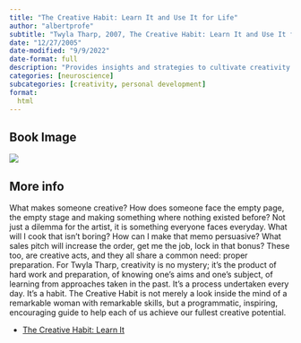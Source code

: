 ```yaml
---
title: "The Creative Habit: Learn It and Use It for Life"
author: "albertprofe"
subtitle: "Twyla Tharp, 2007, The Creative Habit: Learn It and Use It for Life"
date: "12/27/2005"
date-modified: "9/9/2022"
date-format: full
description: "Provides insights and strategies to cultivate creativity as a habit, offering guidance for artists, writers, and anyone seeking to unlock their creative potential."
categories: [neuroscience]
subcategories: [creativity, personal development]
format:
  html
---
```


## Book Image

![](/books/TheCreativeHabit.jpg)

## More info

What makes someone creative? How does someone face the empty page, the empty stage and making something where nothing existed before? Not just a dilemma for the artist, it is something everyone faces everyday. What will I cook that isn't boring? How can I make that memo persuasive? What sales pitch will increase the order, get me the job, lock in that bonus? These too, are creative acts, and they all share a common need: proper preparation. For Twyla Tharp, creativity is no mystery; it's the product of hard work and preparation, of knowing one's aims and one's subject, of learning from approaches taken in the past. It's a process undertaken every day. It's a habit. The Creative Habit is not merely a look inside the mind of a remarkable woman with remarkable skills, but a programmatic, inspiring, encouraging guide to help each of us achieve our fullest creative potential.

- [The Creative Habit: Learn It](https://www.amazon.es/Creative-Habit-Learn-Use-Life/dp/0743235274)
